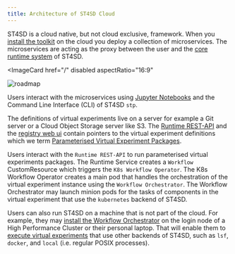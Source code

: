 ```yaml
---
title: Architecture of ST4SD Cloud
---
```


<!--

  Copyright IBM Inc. All Rights Reserved.
  SPDX-License-Identifier: Apache-2.0

-->


ST4SD is a cloud native, but not cloud exclusive, framework. When you [install the toolkit](/installation#install-on-kubernetes-and-openshift) on the cloud you deploy a collection of microservices. The microservices are acting as the proxy between the user and the [core runtime system](/orientation) of ST4SD.

<Column colMd={11} colLg={11} noGutterSm>

<ImageCard
  href="/"
  disabled
  aspectRatio="16:9"
  >

![roadmap](../assets/images/cloud/architecture.png)
</ImageCard>

</Column>

Users interact with the microservices using [Jupyter Notebooks](/running-workflows-on-openshift) and the Command Line Interface (CLI) of ST4SD `stp`.

The definitions of virtual experiments live on a server for example a Git server or a Cloud Object Storage server like S3. The [Runtime REST-API](/running-workflows-on-openshift) and the [registry web ui](/using-the-virtual-experiments-registry-ui) contain pointers to the virtual experiment definitions which we term [Parameterised Virtual Experiment Packages](/creating-a-parameterised-package).

Users interact with the `Runtime REST-API` to run parameterised virtual experiments packages. The Runtime Service creates a `Workflow` CustomResource which triggers the `K8s Workflow Operator`. The K8s Workflow Operator creates a main pod that handles the orchestration of the virtual experiment instance using the `Workflow Orchestrator`. The Workflow Orchestrator may launch minion pods for the tasks of components in the virtual experiment that use the `kubernetes` backend of ST4SD.

Users can also run ST4SD on a machine that is not part of the cloud. For example, they may [install the Workflow Orchestrator](/installation#set-up-local-client) on the login node of a High Performance Cluster or their personal laptop. That will enable them to [execute virtual experiments](/tutorial#executing-sum-numbers) that use other backends of ST4SD, such as `lsf`, `docker`, and `local` (i.e. regular POSIX processes).
